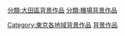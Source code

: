 [[分類:大田區背景作品|分類:大田區背景作品]]
[[分類:機場背景作品|分類:機場背景作品]]
[[Category:東京各地域背景作品|Category:東京各地域背景作品]]
[[Category:東京國際機場|背景作品]]